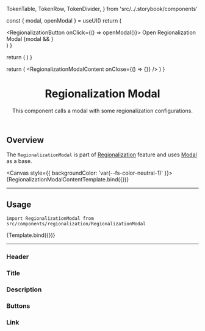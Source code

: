 
  TokenTable,
  TokenRow,
  TokenDivider,
} from 'src/../.storybook/components'

<Meta
  title="Features/Regionalization/RegionalizationModal"
  component={RegionalizationModal}
/>

  const { modal, openModal } = useUI()
  return (
    <div>
      <RegionalizationButton onClick={() => openModal()}>
        Open Regionalization Modal
      </RegionalizationButton>
      {modal && <RegionalizationModal />}
    </div>
  )
}

  return (
    <UIProvider>
      <ModalTemplate />
    </UIProvider>
  )
}

  return (
    <UIProvider>
      <RegionalizationModalContent onClose={() => {}} />
    </UIProvider>
  )
}

<header>

# Regionalization Modal

This component calls a modal with some regionalization configurations.

</header>

## Overview

The `RegionalizationModal` is part of [Regionalization](?path=/docs/features-regionalization-overview--default-button) feature and uses [Modal](/docs/molecules-modal--overview) as a base.

<Canvas style={{ backgroundColor: 'var(--fs-color-neutral-1)' }}>
  <Story name="Overview">{RegionalizationModalContentTemplate.bind({})}</Story>
</Canvas>

---

## Usage

`import RegionalizationModal from src/components/regionalization/RegionalizationModal`

<Canvas>
  <Story name="RegionalizationModalContent">{Template.bind({})}</Story>
</Canvas>

---

<TokenTable>
  <TokenRow
    token="--fs-regionalization-modal-padding"
    value="var(--fs-spacing-1) var(--fs-spacing-4) var(--fs-spacing-5)"
  />
  <TokenRow
    token="--fs-regionalization-modal-background-color"
    value="var(--fs-color-body-bkg)"
    isColor
  />
  <TokenRow
    token="--fs-regionalization-modal-border-radius"
    value="var(--fs-border-radius)"
  />
</TokenTable>

### Header

<TokenTable>
  <TokenRow
    token="--fs-regionalization-modal-header-padding"
    value="var(--fs-spacing-4) var(--fs-spacing-7) var(--fs-spacing-4) var(--fs-spacing-4)"
  />
</TokenTable>

### Title

<TokenTable>
  <TokenRow
    token="--fs-regionalization-modal-title-margin-bottom"
    value=".625rem"
  />
  <TokenRow
    token="--fs-regionalization-modal-title-size"
    value="var(--fs-text-size-lead)"
  />
  <TokenRow
    token="--fs-regionalization-modal-title-weight"
    value="var(--fs-text-weight-bold)"
  />
  <TokenRow token="--fs-regionalization-modal-title-line-height" value="1.2" />
</TokenTable>

### Description

<TokenTable>
  <TokenRow
    token="--fs-regionalization-modal-description-size"
    value="var(--fs-text-size-body)"
  />
  <TokenRow
    token="--fs-regionalization-modal-description-line-height"
    value="1.5"
  />
  <TokenRow
    token="--fs-regionalization-modal-description-color"
    value="var(--fs-color-text-light)"
    isColor
  />
</TokenTable>

### Buttons

<TokenTable>
  <TokenRow
    token="--fs-regionalization-modal-close-button-position-top"
    value="0"
  />
  <TokenRow
    token="--fs-regionalization-modal-close-button-position-right"
    value="0"
  />
</TokenTable>

### Link

<TokenTable>
  <TokenRow token="--fs-regionalization-modal-link-padding" value="0" />
  <TokenRow
    token="--fs-regionalization-modal-link-color"
    value="var(--fs-color-link)"
    isColor
  />
  <TokenRow
    token="--fs-regionalization-modal-link-margin-right"
    value="var(--fs-spacing-0)"
  />
</TokenTable>
